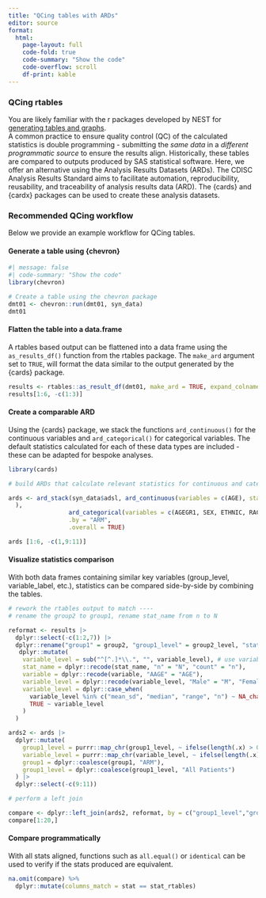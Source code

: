 ```yaml
---
title: "QCing tables with ARDs"
editor: source
format: 
  html:
    page-layout: full
    code-fold: true
    code-summary: "Show the code"
    code-overflow: scroll 
    df-print: kable
---
```


### QCing rtables

You are likely familiar with the r packages developed by NEST for [generating tables and graphs](https://insightsengineering.github.io/tlg-catalog/stable/).  
A common practice to ensure quality control (QC) of the calculated statistics is double programming - submitting the *same data* in a *different programmatic source* to ensure the results align. 
Historically, these tables are compared to outputs produced by SAS statistical software.
Here, we offer an alternative using the Analysis Results Datasets (ARDs). The CDISC Analysis Results Standard aims to facilitate automation, reproducibility, reusability, and traceability of analysis results data (ARD). 
The {cards} and {cardx} packages can be used to create these analysis datasets.

### Recommended QCing workflow

Below we provide an example workflow for QCing tables.

#### Generate a table using {chevron}

```r
#| message: false
#| code-summary: "Show the code"
library(chevron)

# Create a table using the chevron package 
dmt01 <- chevron::run(dmt01, syn_data)
dmt01

```

#### Flatten the table into a data.frame

A rtables based output can be flattened into a data frame using the `as_results_df()` function from the rtables package. The `make_ard` argument set to `TRUE`, will format the data similar to the output generated by the {cards} package. 

```r
results <- rtables::as_result_df(dmt01, make_ard = TRUE, expand_colnames = TRUE)
results[1:6, -c(1:3)]
```

#### Create a comparable ARD
Using the {cards} package, we stack the functions `ard_continuous()` for the continuous variables and `ard_categorical()` for categorical variables. 
The default statistics calculated for each of these data types are included - these can be adapted for bespoke analyses. 

```r
library(cards)

# build ARDs that calculate relevant statistics for continuous and categorical variables.

ards <- ard_stack(syn_data$adsl, ard_continuous(variables = c(AGE), statistic = ~ continuous_summary_fns(c("N", "mean", "sd", "median", "min", "max"))
  ),
                 ard_categorical(variables = c(AGEGR1, SEX, ETHNIC, RACE)),
                 .by = "ARM",
                 .overall = TRUE)

ards [1:6, -c(1,9:11)]
```

#### Visualize statistics comparison

With both data frames containing similar key variables (group_level, variable_label, etc.), statistics can be compared side-by-side by combining the tables.

```r
# rework the rtables output to match ----
# rename the group2 to group1, rename stat_name from n to N

reformat <- results |>
  dplyr::select(-c(1:2,7)) |>
  dplyr::rename("group1" = group2, "group1_level" = group2_level, "stat_rtables" = stat) |>
   dplyr::mutate(
    variable_level = sub("^[^.]*\\.", "", variable_level), # use variable_label
    stat_name = dplyr::recode(stat_name, "n" = "N", "count" = "n"),
    variable = dplyr::recode(variable, "AAGE" = "AGE"),
    variable_level = dplyr::recode(variable_level, "Male" = "M", "Female" = "F"),
    variable_level = dplyr::case_when(
      variable_level %in% c("mean_sd", "median", "range", "n") ~ NA_character_,
      TRUE ~ variable_level
    )
  )

ards2 <- ards |>
  dplyr::mutate(
    group1_level = purrr::map_chr(group1_level, ~ ifelse(length(.x) > 0, as.character(.x[[1]]), NA_character_)),
    variable_level = purrr::map_chr(variable_level, ~ ifelse(length(.x) > 0, as.character(.x[[1]]), NA_character_)),
    group1 = dplyr::coalesce(group1, "ARM"),
    group1_level = dplyr::coalesce(group1_level, "All Patients")
  ) |>
  dplyr::select(-c(9:11))

# perform a left join

compare <- dplyr::left_join(ards2, reformat, by = c("group1_level","group1", "variable", "variable_level", "stat_name"))
compare[1:20,]

```

#### Compare programmatically

With all stats aligned, functions such as `all.equal()` or `identical` can be used to verify if the stats produced are equivalent. 

```r
na.omit(compare) %>%
  dplyr::mutate(columns_match = stat == stat_rtables)
```


